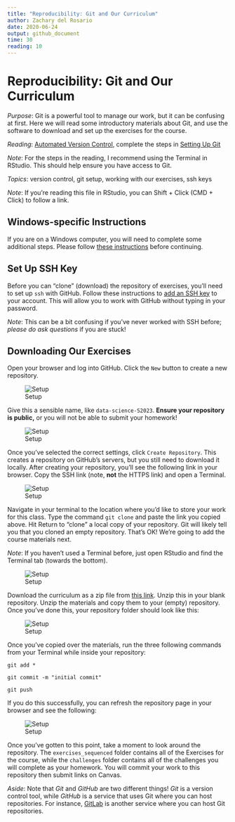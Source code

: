 ```yaml
---
title: "Reproducibility: Git and Our Curriculum"
author: Zachary del Rosario
date: 2020-06-24
output: github_document
time: 30
reading: 10
---
```


# Reproducibility: Git and Our Curriculum

*Purpose*: Git is a powerful tool to manage our work, but it can be confusing at first. Here we will read some introductory materials about Git, and use the software to download and set up the exercises for the course.

*Reading*: [Automated Version Control](https://swcarpentry.github.io/git-novice/01-basics/index.html), complete the steps in [Setting Up Git](https://swcarpentry.github.io/git-novice/02-setup/index.html)

*Note*: For the steps in the reading, I recommend using the Terminal in RStudio. This should help ensure you have access to Git.

*Topics*: version control, git setup, working with our exercises, ssh keys

*Note*: If you're reading this file in RStudio, you can Shift + Click (CMD + Click) to follow a link.

## Windows-specific Instructions
<!-- -------------------------------------------------- -->

If you are on a Windows computer, you will need to complete some additional steps. Please follow [these instructions](https://github.com/zdelrosario/data-science-curriculum/blob/master/exercises/e-windows-gitbash.md) before continuing.

## Set Up SSH Key
<!-- -------------------------------------------------- -->

Before you can "clone" (download) the repository of exercises, you'll need to set up `ssh` with GitHub. Follow these instructions to [add an SSH key](https://help.github.com/en/github/authenticating-to-github/adding-a-new-ssh-key-to-your-github-account) to your account. This will allow you to work with GitHub without typing in your password.

*Note*: This can be a bit confusing if you've never worked with SSH before; *please do ask questions* if you are stuck!

## Downloading Our Exercises
<!-- -------------------------------------------------- -->

Open your browser and log into GitHub. Click the `New` button to create a new repository.

![Setup](./images/setup00-new.png)

Give this a sensible name, like `data-science-S2023`. **Ensure your repository is public,** or you will not be able to submit your homework!

![Setup](./images/setup01-name-public.png)

Once you've selected the correct settings, click `Create Repository`. This creates a repository on GitHub's servers, but you still need to download it locally. After creating your repository, you'll see the following link in your browser. Copy the SSH link (note, **not** the HTTPS link) and open a Terminal. 

![Setup](./images/setup02-clone-link.png)

Navigate in your terminal to the location where you'd like to store your work for this class. Type the command `git clone` and paste the link you copied above. Hit Return to "clone" a local copy of your repository. Git will likely tell you that you cloned an empty repository. That's OK! We're going to add the course materials next.

*Note*: If you haven't used a Terminal before, just open RStudio and find the Terminal tab (towards the bottom).

![Setup](./images/setup03-clone-terminal.png)

Download the curriculum as a zip file from [this link](https://github.com/zdelrosario/data-science-curriculum/archive/refs/heads/build.zip). Unzip this in your blank repository. Unzip the materials and copy them to your (empty) repository. Once you've done this, your repository folder should look like this:

![Setup](./images/setup04-contents.png)

Once you've copied over the materials, run the three following commands from your Terminal while inside your repository:

`git add *`

`git commit -m "initial commit"`

`git push`

If you do this successfully, you can refresh the repository page in your browser and see the following:

![Setup](./images/setup05-success.png)

Once you've gotten to this point, take a moment to look around the repository. The `exercises_sequenced` folder contains all of the Exercises for the course, while the `challenges` folder contains all of the challenges you will complete as your homework. You will commit your work to this repository then submit links on Canvas.

*Aside*: Note that *Git* and *GitHub* are two different things! *Git* is a
version control tool, while *GitHub* is a service that uses Git where you can host repositories. For instance, [GitLab](https://about.gitlab.com/) is another service where you can host Git repositories.

<!-- include-exit-ticket -->
